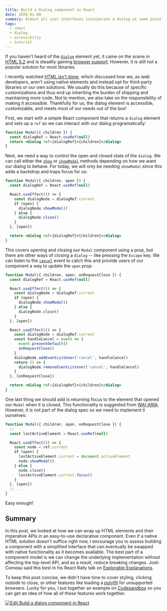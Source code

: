 ```yaml
---
title: Build a Dialog component in React
date: 2020-01-08
summary: Almost all user interfaces incorporate a dialog at some point. In this post we will look at how we can use React to create an accessible Modal component using the HTML5 dialog element.
tags:
  - react
  - dialog
  - accessibilty
  - tutorial
---
```


If you haven't heard of the [`dialog`](https://developer.mozilla.org/en-US/docs/Web/HTML/Element/dialog) element yet, it came on the scene in [HTML 5.2](https://www.w3.org/TR/html52/interactive-elements.html#the-dialog-element) and is steadily gaining [browser support](https://caniuse.com/#search=dialog). However, it is still not a popular solution for most libraries.

I recently watched [HTML isn't done](https://www.youtube.com/watch?v=ZFvPLrKZywA), which discussed how we, as web developers, aren't using native elements and instead opt for third-party libraries or our own solutions. We usually do this because of specific customizations and thus end up inheriting the burden of shipping and maintaining more code. Not to mention, we also take on the responsibility of making it accessible. Thankfully for us, the dialog element is accessible, customizable, and meets most of our needs out of the box!

First, we start with a simple React component that returns a `dialog` element and sets up a `ref` so we can interact with our dialog programatically:

```jsx
function Modal({ children }) {
  const dialogRef = React.useRef(null)
  return <dialog ref={dialogRef}>{children}</dialog>
}
```

Next, we need a way to control the open and closed state of the `dialog`. We can call either the [`show`](https://developer.mozilla.org/en-US/docs/Web/API/HTMLDialogElement/show) or [`showModal`](https://developer.mozilla.org/en-US/docs/Web/API/HTMLDialogElement/showModal) methods depending on how we want our dialog to behave. For today, we will only be needing `showModal` since this adds a backdrop and traps focus for us:

```jsx {4-11}
function Modal({ children, open }) {
  const dialogRef = React.useRef(null)

  React.useEffect(() => {
    const dialogNode = dialogRef.current
    if (open) {
      dialogNode.showModal()
    } else {
      dialogNode.close()
    }
  }, [open])

  return <dialog ref={dialogRef}>{children}</dialog>
}
```

This covers opening and closing our `Modal` component using a prop, but there are other ways of closing a `dialog` -- like pressing the `Escape` key. We can listen to the [`cancel`](https://developer.mozilla.org/en-US/docs/Web/API/HTMLDialogElement/cancel_event) event to catch this and provide users of our component a way to update the `open` prop:

```jsx {13-23}
function Modal({ children, open, onRequestClose }) {
  const dialogRef = React.useRef(null)

  React.useEffect(() => {
    const dialogNode = dialogRef.current
    if (open) {
      dialogNode.showModal()
    } else {
      dialogNode.close()
    }
  }, [open])

  React.useEffect(() => {
    const dialogNode = dialogRef.current
    const handleCancel = event => {
      event.preventDefault()
      onRequestClose()
    }
    dialogNode.addEventListener('cancel', handleCancel)
    return () => {
      dialogNode.removeEventListener('cancel', handleCancel)
    }
  }, [onRequestClose])

  return <dialog ref={dialogRef}>{children}</dialog>
}
```

One last thing we should add is returning focus to the element that opened our `Modal` when it is closed. This functionality is suggested from [WAI-ARIA](https://www.w3.org/TR/wai-aria-practices-1.1/#keyboard-interaction-7). However, it is not part of the dialog spec so we need to implement it ourselves:

```jsx {3,8,12}
function Modal({ children, open, onRequestClose }) {
  //  ...
  const lastActiveElement = React.useRef(null)

  React.useEffect(() => {
    const node = ref.current
    if (open) {
      lastActiveElement.current = document.activeElement
      node.showModal()
    } else {
      node.close()
      lastActiveElement.current.focus()
    }
  }, [open])
  //  ...
}
```

Easy enough!

## Summary

In this post, we looked at how we can wrap up HTML elements and their imperative APIs in an easy-to-use declarative component. Even if a native HTML solution doesn't suffice right now, I encourage you to assess building a component with a simplified interface that can eventually be swapped with native functionality as it becomes available. The best part of a component model is we can change the underlying implementation without affecting the top-level API, and as a result, reduce breaking changes. Josh Comeau said this best in his React Rally talk on [Explorable Explanations](https://www.youtube.com/watch?v=XjFR9Jc-ras&feature=youtu.be&t=1196).

To keep this post concise, we didn't have time to cover styling, clicking outside to close, or other features like loading a [polyfill](https://github.com/GoogleChrome/dialog-polyfill) for unsupported browsers. Lucky for you, I put together an example on [Codesandbox](https://codesandbox.io/s/build-a-dialog-component-in-react-rj888?fontsize=14&hidenavigation=1&theme=dark) so you can get an idea of how all of these features work together.

[![Edit Build a dialog component in React](https://codesandbox.io/static/img/play-codesandbox.svg)](https://codesandbox.io/s/build-a-dialog-component-in-react-rj888?fontsize=14&hidenavigation=1&theme=dark)
